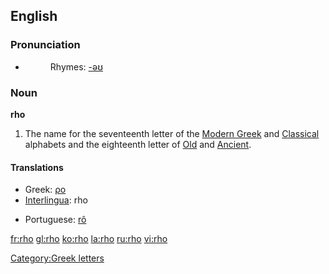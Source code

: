 {{letter_disp2|pi|[[image:Greek_uc_rho.png|31px]][[image:Greek_lc_rho.png|27px]] |sigma|ρο|Ρ|ρ}}
==English==
===Pronunciation===
*{{audio|en-us-rho.ogg|Audio (US)}}
*:Rhymes: [[Rhymes:English:-əʊ|-əʊ]]

===Noun===
'''rho'''
# The name for the seventeenth letter of the [[Modern Greek]] and [[Classical Greek|Classical]] alphabets and the eighteenth letter of [[Old Greek|Old]] and [[Ancient Greek|Ancient]].

==== Translations ====
{{top}}
*Greek: [[ρο]] {{m}}
*[[Interlingua]]: rho
{{mid}}
*Portuguese: [[rô]] {{m}}
{{bottom}}

[[Category:Greek letters]]

[[fr:rho]]
[[gl:rho]]
[[ko:rho]]
[[la:rho]]
[[ru:rho]]
[[vi:rho]]